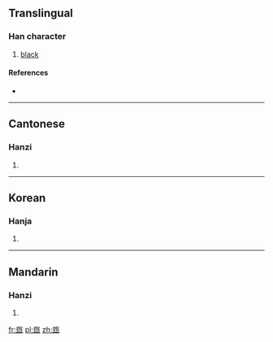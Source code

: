 ==Translingual==

===Han character===
{{Han char|rn=95|rad=玄|as=06|sn=11|four=0873<sub>2</sub>|canj=卜戈人竹女 (YIOHV)}}

# [[black]]

====References====
* {{Han ref|kx=0726.010|dkj=20818|dj=1135.050|hdz=10289.020|uh=7388|ud=29576|bh=D66A|bd=54890}}

----

==Cantonese==

===Hanzi===
{{yue-hanzi|jyut=|y=lou4}}

# {{defn|Cantonese|sort=玄06}}

----

==Korean==

===Hanja===
{{ko-hanja|hangeul=로>노|eumhun=|rv=ro>no|mr=ro>no|y=lo>no}}

# {{defn|Korean|sort=玄06}}

----

==Mandarin==

===Hanzi===
{{cmn-hanzi|pin=[[lú]] ([[lu2]]), [[wàng]] ([[wang4]]), [[yù]] ([[yu4]])|wg=lu<sup>2</sup>, wang<sup>4</sup>, yü<sup>4</sup>}}

# {{defn|Mandarin|sort=玄06}}

[[fr:玈]]
[[pl:玈]]
[[zh:玈]]